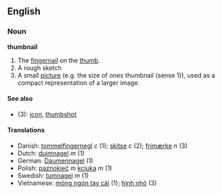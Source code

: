 ==English==
===Noun===
'''thumbnail'''

# The [[fingernail]] on the [[thumb]].
# A rough sketch
# A small [[picture]] (e.g. the size of ones thumbnail (sense 1)), used as a compact representation of a larger image.

====See also====
*(3): [[icon]], [[thumbshot]]

====Translations====
*Danish: [[tommelfingernegl]] ''c'' (1); [[skitse]] ''c'' (2); [[frimærke]] ''n'' (3)
*Dutch: [[duimnagel]] ''m'' (1)
*German: [[Daumennagel]] (1)
*Polish: [[paznokieć]] ''m'' [[kciuk]]a ''m'' (1)
*Swedish: [[tumnagel]] ''m'' (1)
*Vietnamese: [[móng ngón tay cái]] (1); [[hình nhỏ]] (3)